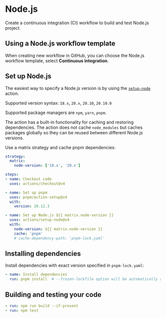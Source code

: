 # Node.js

Create a continuous integration (CI) workflow to build and test Node.js project.

## Using a Node.js workflow template

When creating new workflow in GitHub, you can choose the Node.js workflow template, select **Continuous integration**.


## Set up Node.js

The easiest way to specify a Node.js version is by using the [`setup-node`](https://github.com/actions/setup-node/) action.

Supported version syntax: `18.x`, `20.x`, `20.10`, `20.10.0`

Supported package managers are `npm`, `yarn`, `pnpm`. 

The action has a built-in functionality for caching and restoring dependencies. The action does not cache `node_modules` but caches packages globally so they can be reused between different Node.js versions.

Use a matrix strategy and cache pnpm dependencies:
```yml
strategy:
  matrix:
    node-version: ['18.x', '20.x']

steps:
- name: Checkout code
  uses: actions/checkout@v4

- name: Set up pnpm
  uses: pnpm/action-setup@v4
  with:
    version: 10.12.3

- name: Set up Node.js ${{ matrix.node-version }}
  uses: actions/setup-node@v4
  with:
    node-version: ${{ matrix.node-version }}
    cache: 'pnpm'
    # cache-dependency-path: 'pnpm-lock.yaml'
```


## Installing dependencies

Install dependencies with exact version specified in `pnpm-lock.yaml`:
```yml
- name: Install dependencies
  run: pnpm install  # --frozen-lockfile option will be automatically added if you run it on CI
```


## Building and testing your code

```yml
- run: npm run build --if-present
- run: npm test
```
